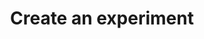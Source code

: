 ---
title: 'Create an experiment'
description: "Set-up your test and get answers about your wordings"
---